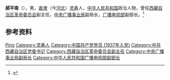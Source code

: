 '''郝平南'''（{{bd|1920年|12月|2012年|4月12日}}），男，[[直隶|直隶]]（今[[河北|河北]]）[[灵寿|灵寿]]人，[[中华人民共和国|中华人民共和国]]政治人物，曾任[[西藏自治区革命委员会|西藏自治区革命委员会]]副主任，[[中央广播事业局|中央广播事业局]]副局长，[[中华人民共和国广播电视部|广播电视部]]副部长。<ref>{{Cite web|title=郝平南同志逝世|url=http://cpc.people.com.cn/GB/64093/87393/17816989.html|accessdate=|work=|archiveurl=https://web.archive.org/web/20120513001518/http://cpc.people.com.cn/GB/64093/87393/17816989.html|archivedate=2012-05-13|dead-url=no}}</ref>

== 参考资料 ==
{{reflist}}

{{中国人物小作品}}

{{Authority control}}
{{DEFAULTSORT:Hao郝}}
[[Category:郝姓|Ping]]
[[Category:灵寿人|Category:灵寿人]]
[[Category:中国共产党党员_(1937年入党)|Category:中国共产党党员 (1937年入党)]]
[[Category:中共西藏自治区党委书记|Category:中共西藏自治区党委书记]]
[[Category:西藏自治区革命委员会副主任|Category:西藏自治区革命委员会副主任]]
[[Category:中央广播事业局副局长|Category:中央广播事业局副局长]]
[[Category:中华人民共和国广播电视部副部长|Category:中华人民共和国广播电视部副部长]]